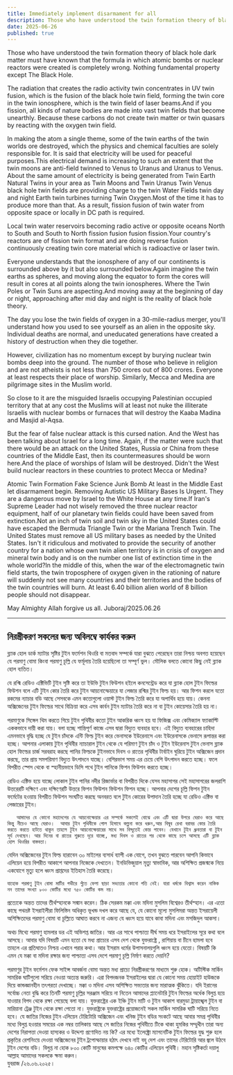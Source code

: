 ```yaml
---
title: Immediately implement disarmament for all
description: Those who have understood the twin formation theory of black hole dark matter must have known that the formula in which atomic bombs or nuclear reactors were created is completely wrong. Nothing fundamental property except The Black Hole.
date: 2025-06-26
published: true
---
```


Those who have understood the twin formation theory of black hole dark matter must have known that the formula in which atomic bombs or nuclear reactors were created is completely wrong. Nothing fundamental property except The Black Hole.

The radiation that creates the radio activity twin concentrates in UV twin fusion, which is the fusion of the black hole twin field, forming the twin core in the twin ionosphere, which is the twin field of laser beams.And if you fission, all kinds of nature bodies are made into vast twin fields that become unearthly. Because these carbons do not create twin matter or twin quasars by reacting with the oxygen twin field.

In making the atom a single theme, some of the twin earths of the twin worlds ore destroyed, which the physics and chemical faculties are solely responsible for. It is said that electricity will be used for peaceful purposes.This electrical demand is increasing to such an extent that the twin moons are anti-field twinned to Venus to Uranus and Uranus to Venus.
About the same amount of electricity is being generated from Twin Earth Natural Twins in your area as Twin Moons and Twin Uranus Twin Venus black hole twin  fields are providing charge to the twin Water Fields twin day and night Earth twin turbines turning Twin Oxygen.Most of the time it has to produce more than that.
As a result, fission fusion of twin water from opposite space or locally in DC path is required.

Local twin water reservoirs becoming radio active or opposite oceans North to South and South to North fission fusion fusion fission.Your country's reactors are of fission twin format and are doing reverse fusion continuously creating twin core material which is radioactive or laser twin.

Everyone understands that the ionosphere of any of our continents is surrounded above by it but also surrounded below.Again imagine the twin earths as spheres, and moving along the equator to form the cores will result in cores at all points along the twin ionospheres. Where the Twin Poles or Twin Suns are aspecting.And moving away at the beginning of day or night, approaching after mid day and night is the reality of black hole theory.

The day you lose the twin fields of oxygen in a 30-mile-radius merger, you'll understand how you used to see yourself as an alien in the opposite sky. Individual deaths are normal, and uneducated generations have created a history of destruction when they die together.

However, civilization has no momentum except by burying nuclear twin bombs deep into the ground. The number of those who believe in religion and are not atheists is not less than 750 crores out of 800 crores.
Everyone at least respects their place of worship. Similarly, Mecca and Medina are pilgrimage sites in the Muslim world.

So close to it are the misguided Israelis occupying Palestinian occupied territory that at any cost the Muslims will at least not nuke the illiterate Israelis with nuclear bombs or furnaces that will destroy the Kaaba Madina and Masjid al-Aqsa.

But the fear of false nuclear attack is this cursed nation. And the West has been talking about Israel for a long time. Again, if the matter were such that there would be an attack on the United States, Russia or China from these countries of the Middle East, then its countermeasures should be worn here.And the place of worships of Islam will be destroyed. Didn't the West build nuclear reactors in these countries to protect Mecca or Medina?

Atomic Twin Formation Fake Science Junk Bomb At least in the Middle East let disarmament begin.  Removing Autistic US Military Bases Is Urgent. They are a dangerous move by Israel to the White House at any time.If Iran's Supreme Leader had not wisely removed the three nuclear reactor equipment, half of our planetary twin fields could have been saved from extinction.Not an inch of twin soil and twin sky in the United States could have escaped the Bermuda Triangle Twin or the Mariana Trench Twin. The United States must remove all US military bases as needed by the United States.
Isn't it ridiculous and motivated to provide the security of another country for a nation whose own twin alien territory is in crisis of oxygen and mineral twin body and is on the number one list of extinction time in the whole world?In the middle of this, when the war of the electromagnetic twin field starts, the twin troposphere of oxygen given in the rationing of nature will suddenly not see many countries and their territories and the bodies of the twin countries will burn.
At least 6.40 billion alien world of 8 billion people should not disappear.

May Almighty Allah forgive us all.
Juboraj/2025.06.26

---

## নিরস্ত্রীকরণ সকলের জন‍্য অবিলম্বে কার্যকর করুন

ব্ল‍্যাক হোল ডার্ক ম‍্যাটার সৃষ্টির টুইন ফর্মেশন থিওরি বা মতবাদ সম্পর্কে যারা বুঝতে পেরেছেন   তারা নিশ্চয় অবগত হয়েছেন যে পরমাণু বোমা কিংবা পরমাণু চূল্লি যে ফর্মূলায় তৈরি হয়েছিলো তা সম্পূর্ণ ভুল। মৌলিক বলতে কোনো কিছু নেই ব্ল‍্যাক হোল ব‍্যতিত।

  যে রশ্মি রেডিও এক্টিভিটি টুইন সৃষ্টি করে তা ইউভি টুইন ফিউশন হইলে  কনসেন্ট্রেড করে যা ব্ল‍্যাক হোল টুইন ফিল্ডের ফিউশন বলে এটি টুইন কোর তৈরি করে টুইন আয়নোস্ফেয়ারে যা লেজার রশ্মির টুইন ফিল্ড হয়। আর ফিশন করলে যতো রকমের ন‍্যাচার বডি আছে সেসবকে এমন কতোগুলো ওয়াস্ট টুইন ফিল্ড তৈরি করে যা অপার্থিব হয়ে যায়। কেননা অক্সিজেনের টুইন ফিল্ডের সাথে বিক্রিয়া করে এসব কার্বন টুইন ম‍্যাটার তৈরি করে না বা টুইন কোয়েসার তৈরি হয় না। 

পরমাণুকে সিঙ্গেল থিম করতে গিয়ে টুইন পৃথিবীর কতো টুইন আকরিক ধ্বংস হয় যা ফিজিক্স এবং কেমিক‍্যাল ফ‍্যাকাল্টি এককভাবে দায়ী করা যায়। বলা হচ্ছে শান্তিপূর্ণ কাজে এসব দ্বারা বিদ‍্যুত ব‍্যবহার হবে। এই বিদ‍্যুত ব‍্যবহারের চাহিদা এমনভাবে বৃদ্ধি হচ্ছে যে টুইন চাঁদকে  এন্টি ফিল্ড টুইন করে ভেনাসকে ইউরেনাসে এবং ইউরেনাসকে ভেনাসে রূপান্তর করা হচ্ছে। আপনার এলাকায় টুইন পৃথিবীর ন‍্যাচারাল টুইন থেকে যে পরিমাণ টুইন চাঁদ ও টুইন ইউরেনাস টুইন ভেনাস ব্ল‍্যাক হোল ফিল্ডের চার্জ সরবরাহ করছে পানির ফিল্ডকে টুইনভাবে দিবস ও রাতের পৃথিবীর টার্বাইন ঘুরিয়ে টুইন অক্সিজেন প্রদান করছে, তার প্রায় সমপরিমাণ বিদ‍্যুত উৎপাদনে যাচ্ছে। বেশিরভাগ সময় এর চেয়ে বেশি উৎপাদন করতে হচ্ছে।
ফলে বিপরীত স্পেস থেকে বা স্হানীয়ভাবে ডিসি পথে টুইন পানিকে ফিশন ফিউশন করতে হচ্ছে।

রেডিও এক্টিভ হয়ে যাচ্ছে লোকাল টুইন পানির নদীর রিজার্ভার বা বিপরীত দিকে যেসব মহাসাগর সেই মহাসাগরের জলরাশি উত্তরেরটি দক্ষিণে এবং দক্ষিণেরটি উত্তরে ফিশন ফিউশন ফিউশন ফিশন হচ্ছে।  আপনার দেশের চূল্লি ফিশন টুইন  ফর্মেটের হওয়ায় বিপরীত ফিউশন সংঘটিত করছে অনবরত বলে টুইন কোরের উপাদান তৈরি হচ্ছে যা রেডিও এক্টিভ বা লেজারের টুইন।

       আমাদের যে কোনো মহাদেশের যে আয়নোস্ফেয়ার এর সম্পর্কে সকলেই বোঝে এবং এটি দ্বারা উপরে ঘেরাও করে আছে কিন্তু নীচেও আছে ঘেরাও।  আবার টুইন পৃথিবীকে গোল হিসাবে কল্পনা করে ধরুন,আর বিষুব রেখা বরাবর কোর তৈরি করতে করতে হাটতে থাকুন তাহলে টুইন আয়নোস্ফেয়ারের সাথে সব বিন্দুতেই কোর পাবেন। যেখানে টুইন ধ্রুবতারা বা টুইন সূর্য দেখছেন। আর দিনের বা রাতের শুরুতে দূরে যাচ্ছে, মধ‍্য দিবস ও রাতের পর থেকে কাছে চলে আসছে এটি ব্ল‍্যাক হোল থিওরির বাস্তবতা।

যেদিন অক্সিজেনের টুইন ফিল্ড হারাবেন ৩০ মাইলের ব‍্যসার্ধ ব‍্যাপী এক যোগে, তখন বুঝতে পারবেন আপনি কিভাবে এলিয়েন হয়ে বিপরীত আকাশে আপনার নিজেকে দেখতেন। ইনডিভিজুয়াল মৃত‍্যু স্বাভাবিক, আর অশিক্ষিত প্রজন্মকে নিয়ে একযোগে মৃত‍্যু হলে ধ্বংস প্রাপ্তদের ইতিহাস তৈরি করেছে। 

    যাহোক পরমাণু টুইন বোমা মাটির গভীরে পুঁতে ফেলা ছাড়া সভ‍্যতার কোনো গতি নেই। যারা ধর্মকে বিশ্বাস করেন নাস্তিক নন তাদের সংখ‍্যা ৮০০ কোটির মধ‍্যে ৭৫০ কোটির কম নয়।
প্রত‍্যেকে অন্তত তাদের তীর্থস্হানকে সন্মান করেন। ঠিক সেরকম মক্কা এবং মদিনা মুসলিম বিশ্বেরও তীর্থস্হান। এর এতো কাছে পথভ্রষ্ট ইসরাইলীরা ফিলিস্তিন অধিকৃত ভূখন্ড দখল করে আছে যে, যে কোনো মূল‍্যে মুসলিমরা অন্তত ইসরায়েলী  অশিক্ষিতদের পরমাণু বোমা বা চূল্লিতে আঘাত করবে না এজন‍্য যে ধ্বংস হয়ে যাবে কাবা মদিনা এবং মসজিদুল আকসা।

অথচ মিথ‍্যে পরমাণু হামলার ডর এই অভিশপ্ত জাতির। আর এর সাথে পাশ্চাত্য দীর্ঘ সময় ধরে ইসরাইলের সূরে কথা বলে আসছে। আবার যদি বিষয়টি এমন হতো যে মধ‍্য প্রাচ‍্যের এসব দেশ থেকে যুক্তরাষ্ট্রে , রাশিয়ায় বা চীনে হামলা হবে  তাহলে এর প্রতিঘাতও নিশ্চয় এখানে পরার কথা। আর ইসরাম ধর্মের উপাসনালয়গুলি ধ্বংস হয়ে যেতো। বিষয়টি কি এমন যে মক্কা বা মদিনা রক্ষার জন‍্য পাশ্চাত্য এসব দেশে পরমাণু চূল্লি নির্মাণ করতে দেয়নি?

পরমাণুর টুইন ফর্মেশন ফেক সাইন্স আবর্জনা বোমা অন্তত মধ‍্য প্রাচ‍্যে নিরস্ত্রীকরণের মাধ‍্যমে শুরু হোক।  অটিস্টিক  মার্কিন সামরিক ঘাটিগুলো সরিয়ে নেওয়া অত‍্যন্ত জরুরি। এরা বিপদজনক ইসরাইলের দ্বারা যে কোনো সময় হোয়াইট হাউজকে দিয়ে  কান্ডজ্ঞানহীন তৎপরতা দেখাচ্ছে। মক্কা ও মদিনা এসব অশিক্ষিত সভ‍্যতার জন‍্য মারাত্মক ঝুঁকিতে।  যদি ইরানের সর্বোচ্চ নেতা বুদ্ধি করে তিনটি পরমাণু চূল্লির সরঞ্জাম সরিয়ে না নিতেন আমাদের প্ল‍্যানেটারি টুইন ফিল্ডের অর্ধেক বিলুপ্ত  হয়ে যাওয়ার বিপদ থেকে রক্ষা পেয়েছে বলা যায়। যুক্তরাষ্ট্রের এক ইঞ্চি টুইন মাটি ও টুইন আকাশ বারমুডা ট্রায়াঙ্খেল টুইন বা মারিয়ানা ট্রেঞ্জ টুইন থেকে রক্ষা পেতো না। যুক্তরাষ্ট্রকে  যুক্তরাষ্ট্রের প্রয়োজনেই সকল মার্কিন সামরিক ঘাটি সরিয়ে নিতে হবে। যে জাতির নিজের টুইন এলিয়েন  টেরিটোরি অক্সিজেন এবং খনিজ টুইন বডির সংকটে আছে আবার সমগ্র পৃথিবীর মধ‍্যে বিলুপ্ত হওয়ার সময়ের এক নম্বর তালিকায় আছে সে জাতির নিজের পৃথিবীতে টিকে থাকা হুমকির সম্মুখীন তারা অন‍্য দেশের নিরাপত্তা দেওয়া হাস‍্যকর ও উদ্দেশ‍্য প্রণোদিত নয় কি? এর মধ‍্যে ইলেক্ট্রো ম‍্যাগনেটিক টুইন ফিল্ডের যুদ্ধ শুরু হলে প্রকৃতির রেশনিংয়ে দেওয়া অক্সিজেনের টুইন ট্রপোস্ফায়ার হঠাৎ দেখবে নাই বহু দেশ এবং তাদের টেরিটোরি  আর জ্বলে উঠবে টুইন দেশের বডি।
বিলুপ্ত না হোক ৮০০ কোটি মানুষের  কমপক্ষে ৬৪০ কোটির এলিয়েন  পৃথিবী। মহান সৃষ্টিকর্তা দয়ালু আল্লাহ আমাদের সকলকে ক্ষমা করুন।   
যুবরাজ /২৬.০৬.২০২৫।
